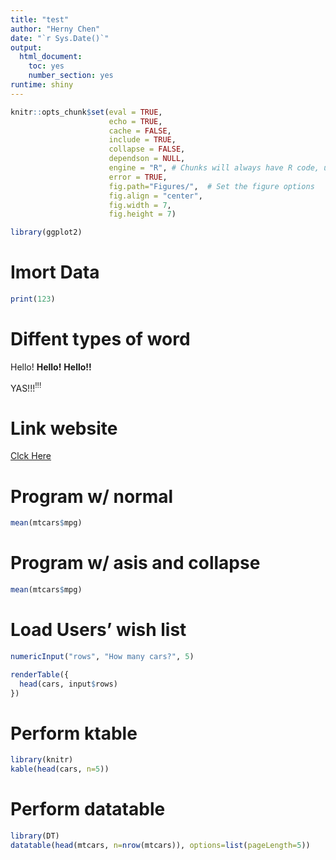 ```yaml
---
title: "test"
author: "Herny Chen"
date: "`r Sys.Date()`"
output:
  html_document:
    toc: yes
    number_section: yes
runtime: shiny
---
```


```r
knitr::opts_chunk$set(eval = TRUE,
                      echo = TRUE,
                      cache = FALSE,
                      include = TRUE,
                      collapse = FALSE,
                      dependson = NULL,
                      engine = "R", # Chunks will always have R code, unless noted
                      error = TRUE,
                      fig.path="Figures/",  # Set the figure options
                      fig.align = "center",
                      fig.width = 7,
                      fig.height = 7)
```

```r
library(ggplot2)
```
# Imort Data
```r
print(123)
```

# Diffent types of word
Hello! **Hello!** __Hello!!__

YAS!!!^!!!^

# Link website
[Clck Here](https://www.rstudio.com)


# Program w/ normal
```r
mean(mtcars$mpg)
```

# Program w/ asis and collapse
```r
mean(mtcars$mpg)
```

# Load Users' wish list
```r
numericInput("rows", "How many cars?", 5)

renderTable({
  head(cars, input$rows)
})
```

# Perform ktable
```r
library(knitr)
kable(head(cars, n=5))
```

# Perform datatable
```r
library(DT)
datatable(head(mtcars, n=nrow(mtcars)), options=list(pageLength=5))
```
